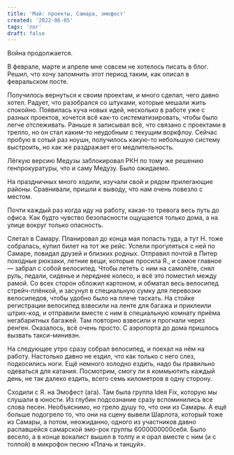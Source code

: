 ```yaml
---
title: 'Май: проекты, Самара, эмофест'
created: '2022-06-05'
tags: 'лог'
draft: false
---
```


Война продолжается.

В феврале, марте и апреле мне совсем не хотелось писать в блог. Решил, что хочу запомнить этот период таким, как описал в февральском посте.

Получилось вернуться к своим проектам, и много сделал, чего давно хотел. Радует, что разобрался со штуками, которые мешали жить спокойно. Появилась куча новых идей, несколько в работе уже с разных проектов, хочется всё как-то систематизировать, чтобы было легче отслеживать. Раньше я записывал всё, что связано с проектами в трелло, но он стал каким-то неудобным с текущим воркфлоу. Сейчас пробую в сотый раз ноушн, получилось какую-то небольшую систему выстроить, но как же раздражает его медлительность.

Лёгкую версию Медузы заблокировал РКН по тому же решению генпрокуратуры, что и саму Медузу. Было ожидаемо.

На праздничных много ходили, изучали свой и рядом прилегающие районы. Сравнивали, пришли к выводу, что нам очень повезло с местом.

Почти каждый раз когда иду на работу, какая-то тревога весь путь до офиса. Как будто чувство безопасности ощущается только дома, а на улице вокруг только опасность.

Слетал в Самару. Планировал до конца мая попасть туда, а тут Н. тоже собралась, купил билет на тот же рейс. Успели прогуляться с ней по Самаре, повидал друзей и близких родных. Отправил почтой в Питер походные рюкзаки, летние вещи, которые просила Я., и самое главное — забрал с собой велосипед. Чтобы лететь с ним на самолёте, снял руль, педали, сиденье и переднее колесо, и всё это поместил между рамой. Со всех сторон обложил картоном, и обматал весь велосипед стрейч-плёнкой, и засунул в специальную сумку для перевозки велосипедов, чтобы удобно было на плече таскать. На стойке регистрации велосипед взвесили на ленте для багажа и приклеили штрих-код, и отправили вместе с ним в специальную комнату приёма негабаритных багажей. Там повторно взвесили и прогнали через ренген. Оказалось, всё очень просто. С аэропорта до дома пришлось вызвать такси-минивэн.

На следующее утро сразу собрал велосипед, и поехал на нём на работу. Настолько давно не ездил, что как только с него слез, подкосились ноги. Ещё немного холодно ездить, надо бы правильно одеваться для катания. Посмотрим, смогу ли я коммьютить каждый день, не так далеко ездить, всего семь километров в одну сторону.

Сходили с Я. на Эмофест (ага). Там была группа Ideя Fix, которую мы слушали в юности. Из глубин подсознание сразу вспоминились все слова песен. Необъяснимо, но грело душу то, что они из Самары. А ещё больше подогрело то, что они на сцену вывели Шарлота, который тоже из Самары, а потом, неожиданно, одного из участников давно распавшейся самарской эмо-рок группы 6000000000себя. Было весело, а в конце вокалист вышел в толпу и я орал вместе с ним (и с толпой) в микрофон песню «Плачь и танцуй».
